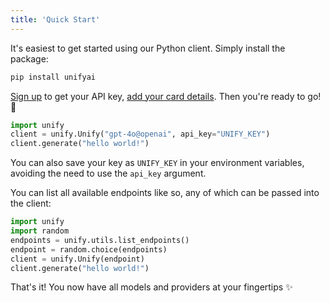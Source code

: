 ```yaml
---
title: 'Quick Start'
---
```


It's easiest to get started using our Python client. Simply install the package:

```bash
pip install unifyai
```

[Sign up](https://console.unify.ai) to get your API key, [add your card details](https://console.unify.ai/billing).
Then you're ready to go! 🚀

```python
import unify
client = unify.Unify("gpt-4o@openai", api_key="UNIFY_KEY")
client.generate("hello world!")
```

You can also save your key as `UNIFY_KEY` in your environment variables, avoiding the need 
to use the `api_key` argument.

You can list all available endpoints like so, any of which can be passed into the client:

```python
import unify
import random
endpoints = unify.utils.list_endpoints()
endpoint = random.choice(endpoints)
client = unify.Unify(endpoint)
client.generate("hello world!")
```

That's it! You now have all models and providers at your fingertips ✨
